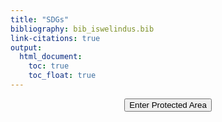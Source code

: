 ```yaml
---
title: "SDGs"
bibliography: bib_iswelindus.bib
link-citations: true
output:
  html_document:
    toc: true  
    toc_float: true 
---
```


<SCRIPT>
function passWord() {
var testV = 1;
var pass1 = prompt('Please Enter the Password "password"',' ');
while (testV < 3) {
if (!pass1) 
history.go(-1);
if (pass1.toLowerCase() == "password") {
alert('Correct!');
window.open("language.html");
break;
} 
testV+=1;
var pass1 = 
prompt('Access Denied - Password Incorrect, Please Try Again.','Password');
}
if (pass1.toLowerCase()!="password" & testV ==3) 
history.go(-1);
return " ";
} 
</SCRIPT>
<CENTER>
<FORM>
<input type="button" value="Enter Protected Area" onClick="passWord()">
</FORM>
</CENTER>

